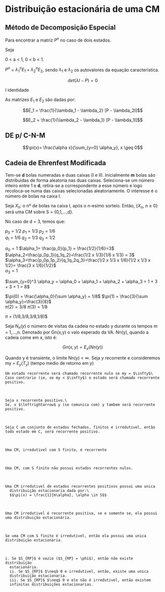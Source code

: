 # Distribuição estacionária de uma CM

## Método de Decomposição Especial

Para encontrar a matriz $P^n$ no caso de dois estados.

Seja

\begin{equation}
P = \begin{bmatrix}
1 - a & a \\
b &  1-b
\end{bmatrix}
\end{equation}

0 < a < 1, 0 < b < 1.

$P^n$ = $\lambda_1^n E_1 + \lambda_2^n E_2$, sendo $\lambda_1$ e
$\lambda_2$ os autovalores da equação caracteristica.

$$det(\lambda I-P) = 0$$

I identidade

As matrizes $E_1$ e $E_2$ são dadas por:

$$E_1 = \frac{1}{\lambda_1 - \lambda_2} [P - \lambda_2I]$$

$$E_2 = \frac{1}{\lambda_2 - \lambda_1} [P - \lambda_1I]$$


## DE p/ C-N-M

$$\pi(x)= \frac{\alpha x}{\sum_{y=0} \alpha_y}, x \geq 0$$


\begin{equation}
\alpha_x = \left\{\begin{matrix}
1 &, x =0 \\
\frac{p_0...p_{x-1}}{q_1...q_x} &, x \geq 1
\end{matrix}\right.
\end{equation}

## Cadeia de Ehrenfest Modificada

Tem-se **d** bolas numeradas e duas caixas (I e II). Inicialmente **m**
bolas são distribuidas de forma aleatoria nas duas caixas. Seleciona-se
um número inteiro entre 1 e **d**, retira-se a correspondente a esse
número e logo recoloca-se numa das caixas selecionadas aleatoriamente. O
interesse é o número de bolas na caixa I.

Seja $X_n$: o nº de bolas na caixa I, após o n-esimo sorteio. Então,
{$X_n$, n $\geq$ 0} será uma CM sobre S = {0,1,...,d}.

No caso de d = 3, temos que:

$p_0$ = 1/2  $p_1$ = 1/3 $p_2$ = 1/6\
$q_1$ = 1/6  $q_2$ = 1/3 $q_3$ = 1/2\

\begin{equation}
P = \begin{bmatrix}
1/2 & 1/2 & 0 & 0 \\
1/6 & 3/6 & 1/6 & 0\\
0 & 2/6 & 3/6 & 1/6\\
0 & 0 & 1/2 & 1/2
\end{bmatrix}
\end{equation}


$\alpha_0=1$  $\alpha_1= \frac{p_0}{p_1} = \frac{1/2}{1/6}=3$\
$\alpha_2=\frac{p_0p_1}{q_1q_2}=\frac{1/2 x 1/3}{1/6 x 1/3} = 3$\
$\alpha_3=\frac{p_0p_1p_2}{q_1q_2q_3}=\frac{1/2 x 1/3 x 1/6}{1/2 x 1/3 x
1/2}= \frac{3 x 1/6}{1/2}$\
$\alpha_3=1$

$\sum_{y=0}^3 \alpha_y = \alpha_0 + \alpha_1 + \alpha_2 + \alpha_3 = 1 +
3 + 3 + 1 = 8$

$\pi(0) = \frac{\alpha_0}{\sum \alpha_y} = 1/8$  $\pi(1) = \frac{3}{\sum
\alpha_y}=\frac{3}{8}$\
$\pi(2)=3/8$ $\pi(3)=1/8$

$\pi$ = (1/8,3/8,3/8,1/8)$

Seja $N_n(y)$ o número de visitas da cadeia no estado y durante os
tempos m = 1,...,n. Denotado por Gn(x,y) o valo esperado da VA.
Nn(y), quando a cadeia come em x, isto é:

$$Gn (x,y) = E_x(Nn(y))$$

Quando y é transiente, o limite Nn(y) < $\infty$. Seja y recorrente e
consideremos my = $E_y$($T_y$) (tempo medio de retorno em y)

```definition
Um estado recorrente será chamado recorrente nulo se my = $\infty$\
Caso contrario (ie, se my < $\infty$) o estado será chamado recorrente
positivo.
```
\

```theorem
Seja x recorrente positivo.\
Se, x $\leftrightarrow$ y (se comunica com) y tambem será recorrente
positivo.
```
\
```theorem
Seja C um conjunto de estados fechados, finitos e irredutivel, então
todo estado em C, será recorrente positivo.
```
\
```corollary
Uma CM, irredutivel com S finito, é recorrente
```
\
```corollary
Uma CM, com S finito não possui estados recorrentes nulos.
```
\
```theorem
Uma CM irredutivel de estados recorrentes positivos possui uma unica
  distribuição estacionaria dada por:\
  $$\pi(x) = \frac{1}{m\alpha}, \alpha \in S$$
```
\
```theorem
Uma CM irredutivel é recorrente positiva, se e somente se, ela possui
uma distribuição estacionária.
```
\
```corollary
Se uma CM com S finito é irredutivel, então ela possui uma unica
distribuição estacionária.
```
\
```corollary
i. Se $S_{RP}$ é vazio ($S_{RP} = \phi$), então não existe distribuição
  estacionária.
  ii. Se $S_{RP}$ $\neq$ 0 e irredutivel, então, existe uma unica
  distribuição estacionaria.
  iii. Se $S_{RP}$ $\neq$ 0 e ele não é irredutivel, então existem
  infinitas distribuições estacionarias.
```
